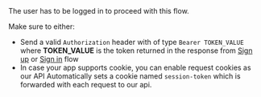 <Warning>
The user has to be logged in to proceed with this flow.

Make sure to either:
- Send a valid `Authorization` header with of type `Bearer TOKEN_VALUE` where **TOKEN_VALUE** is the token returned in the response from [Sign up](/api-tutorials/unauthenticated-flows/sign-up-by-username-password#sign-up-a-user) or [Sign in](/api-tutorials/unauthenticated-flows/sign-in-by-username-password) flow
- In case your app supports cookie, you can enable request cookies as our API Automatically sets a cookie named `session-token` which is forwarded with each request to our api.
</Warning>
